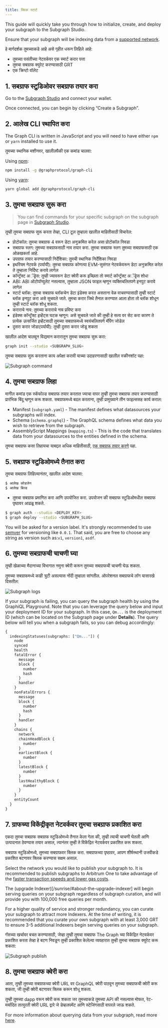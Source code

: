 ```yaml
---
title: क्विक स्टार्ट
---
```


This guide will quickly take you through how to initialize, create, and deploy your subgraph to the Subgraph Studio.

Ensure that your subgraph will be indexing data from a [supported network](/developing/supported-networks).

हे मार्गदर्शक तुमच्याकडे आहे असे गृहीत धरून लिहिले आहे:

- तुमच्या पसंतीच्या नेटवर्कवर एक स्मार्ट करार पत्ता
- तुमचा सबग्राफ क्युरेट करण्यासाठी GRT
- एक क्रिप्टो वॉलेट

## 1. सबग्राफ स्टुडिओवर सबग्राफ तयार करा

Go to the [Subgraph Studio](https://thegraph.com/studio/) and connect your wallet.

Once connected, you can begin by clicking “Create a Subgraph”.

## 2. आलेख CLI स्थापित करा

The Graph CLI is written in JavaScript and you will need to have either `npm` or `yarn` installed to use it.

तुमच्या स्थानिक मशीनवर, खालीलपैकी एक कमांड चालवा:

Using [npm](https://www.npmjs.com/):

```sh
npm install -g @graphprotocol/graph-cli
```

Using [yarn](https://yarnpkg.com/):

```sh
yarn global add @graphprotocol/graph-cli
```

## 3. तुमचा सबग्राफ सुरू करा

> You can find commands for your specific subgraph on the subgraph page in [Subgraph Studio](https://thegraph.com/studio/).

तुम्ही तुमचा सबग्राफ सुरू करता तेव्हा, CLI टूल तुम्हाला खालील माहितीसाठी विचारेल:

- प्रोटोकॉल: तुमचा सबग्राफ 4 वरून डेटा अनुक्रमित करेल असा प्रोटोकॉल निवडा
- सबग्राफ स्लग: तुमच्या सबग्राफसाठी नाव तयार करा. तुमचा सबग्राफ स्लग तुमच्या सबग्राफसाठी एक ओळखकर्ता आहे.
- उपग्राफ तयार करण्यासाठी निर्देशिका: तुमची स्थानिक निर्देशिका निवडा
- इथरियम नेटवर्क (पर्यायी): तुमचा सबग्राफ कोणत्या EVM-सुसंगत नेटवर्कवरून डेटा अनुक्रमित करेल ते तुम्हाला निर्दिष्ट करावे लागेल
- कॉन्ट्रॅक्ट अॅड्रेस: ​​तुम्ही ज्यावरून डेटा क्वेरी करू इच्छिता तो स्मार्ट कॉन्ट्रॅक्ट अॅड्रेस शोधा
- ABI: ABI ऑटोपॉप्युलेट नसल्यास, तुम्हाला JSON फाइल म्हणून व्यक्तिचलितपणे इनपुट करावे लागेल
- स्टार्ट ब्लॉक: तुमचा सबग्राफ ब्लॉकचेन डेटा इंडेक्स करत असताना वेळ वाचवण्यासाठी तुम्ही स्टार्ट ब्लॉक इनपुट करा असे सुचवले जाते. तुमचा करार जिथे तैनात करण्यात आला होता तो ब्लॉक शोधून तुम्ही स्टार्ट ब्लॉक शोधू शकता.
- कराराचे नाव: तुमच्या कराराचे नाव प्रविष्ट करा
- इंडेक्स कॉन्ट्रॅक्ट इव्हेंट्स घटक म्हणून: असे सुचवले जाते की तुम्ही हे सत्य वर सेट करा कारण ते प्रत्येक उत्सर्जित इव्हेंटसाठी तुमच्या सबग्राफमध्ये स्वयंचलितपणे मॅपिंग जोडेल
- दुसरा करार जोडा(पर्यायी): तुम्ही दुसरा करार जोडू शकता

खालील आदेश चालवून विद्यमान करारातून तुमचा सबग्राफ सुरू करा:

```sh
graph init --studio <SUBGRAPH_SLUG>
```

तुमचा सबग्राफ सुरू करताना काय अपेक्षा करावी याच्या उदाहरणासाठी खालील स्क्रीनशॉट पहा:

![Subgraph command](/img/subgraph-init-example.png)

## 4. तुमचा सबग्राफ लिहा

मागील कमांड एक स्कॅफोल्ड सबग्राफ तयार करतात ज्याचा वापर तुम्ही तुमचा सबग्राफ तयार करण्यासाठी प्रारंभिक बिंदू म्हणून करू शकता. सबग्राफमध्ये बदल करताना, तुम्ही प्रामुख्याने तीन फाइल्ससह कार्य कराल:

- Manifest (`subgraph.yaml`) - The manifest defines what datasources your subgraphs will index.
- Schema (`schema.graphql`) - The GraphQL schema defines what data you wish to retrieve from the subgraph.
- AssemblyScript Mappings (`mapping.ts`) - This is the code that translates data from your datasources to the entities defined in the schema.

तुमचा सबग्राफ कसा लिहायचा याबद्दल अधिक माहितीसाठी, [एक सबग्राफ तयार करणे](/developing/creating-a-subgraph) पहा.

## 5. सबग्राफ स्टुडिओमध्ये तैनात करा

तुमचा सबग्राफ लिहिल्यानंतर, खालील आदेश चालवा:

```sh
$ आलेख कोडजेन
$ आलेख बिल्ड
```

- तुमचा सबग्राफ प्रमाणित करा आणि उपयोजित करा. उपयोजन की सबग्राफ स्टुडिओमधील सबग्राफ पृष्ठावर आढळू शकते.

```sh
$ graph auth --studio <DEPLOY_KEY>
$ graph deploy --studio <SUBGRAPH_SLUG>
```

You will be asked for a version label. It's strongly recommended to use [semver](https://semver.org/) for versioning like `0.0.1`. That said, you are free to choose any string as version such as:`v1`, `version1`, `asdf`.

## 6. तुमच्या सबग्राफची चाचणी घ्या

तुम्ही खेळाच्या मैदानाच्या विभागात नमुना क्वेरी करून तुमच्या सबग्राफची चाचणी घेऊ शकता.

तुमच्या सबग्राफमध्ये काही त्रुटी असल्यास नोंदी तुम्हाला सांगतील. ऑपरेशनल सबग्राफचे लॉग यासारखे दिसतील:

![Subgraph logs](/img/subgraph-logs-image.png)

If your subgraph is failing, you can query the subgraph health by using the GraphiQL Playground. Note that you can leverage the query below and input your deployment ID for your subgraph. In this case, `Qm...` is the deployment ID (which can be located on the Subgraph page under **Details**). The query below will tell you when a subgraph fails, so you can debug accordingly:

```graphql
{
  indexingStatuses(subgraphs: ["Qm..."]) {
    node
    synced
    health
    fatalError {
      message
      block {
        number
        hash
      }
      handler
    }
    nonFatalErrors {
      message
      block {
        number
        hash
      }
      handler
    }
    chains {
      network
      chainHeadBlock {
        number
      }
      earliestBlock {
        number
      }
      latestBlock {
        number
      }
      lastHealthyBlock {
        number
      }
    }
    entityCount
  }
}
```

## 7. ग्राफच्या विकेंद्रीकृत नेटवर्कवर तुमचा सबग्राफ प्रकाशित करा

एकदा तुमचा सबग्राफ सबग्राफ स्टुडिओमध्ये तैनात केला गेला की, तुम्ही त्याची चाचणी घेतली आणि उत्पादनात ठेवण्यास तयार असाल, त्यानंतर तुम्ही ते विकेंद्रित नेटवर्कवर प्रकाशित करू शकता.

सबग्राफ स्टुडिओमध्ये, तुमच्या सबग्राफवर क्लिक करा. सबग्राफच्या पृष्ठावर, आपण शीर्षस्थानी उजवीकडे प्रकाशित बटणावर क्लिक करण्यास सक्षम असाल.

Select the network you would like to publish your subgraph to. It is recommended to publish subgraphs to Arbitrum One to take advantage of the [faster transaction speeds and lower gas costs](/arbitrum/arbitrum-faq).

The (upgrade Indexer)[/sunrise/#about-the-upgrade-indexer] will begin serving queries on your subgraph regardless of subgraph curation, and will provide you with 100,000 free queries per month.

For a higher quality of service and stronger redundancy, you can curate your subgraph to attract more Indexers. At the time of writing, it is recommended that you curate your own subgraph with at least 3,000 GRT to ensure 3-5 additional Indexers begin serving queries on your subgraph.

गॅसच्या खर्चावर बचत करण्यासाठी, जेव्हा तुम्ही तुमचा सबग्राफ The Graph च्या विकेंद्रित नेटवर्कवर प्रकाशित करता तेव्हा हे बटण निवडून तुम्ही प्रकाशित केलेल्या व्यवहारात तुम्ही तुमचा सबग्राफ क्युरेट करू शकता:

![Subgraph publish](/img/publish-and-signal-tx.png)

## 8. तुमचा सबग्राफ क्वेरी करा

आता, तुम्ही तुमच्या सबग्राफच्या क्वेरी URL वर GraphQL क्वेरी पाठवून तुमच्या सबग्राफची क्वेरी करू शकता, जी तुम्ही क्वेरी बटणावर क्लिक करून शोधू शकता.

तुम्‍ही तुमच्‍या dapp वरून क्‍वेरी करू शकता जर तुमच्‍याकडे तुमच्‍या API की नसल्‍यास मोफत, रेट-मर्यादित तात्पुरती क्‍वेरी URL द्वारे जे डेव्हलपमेंट आणि स्‍टेजिंगसाठी वापरले जाऊ शकते.

For more information about querying data from your subgraph, read more [here](/querying/querying-the-graph/).
